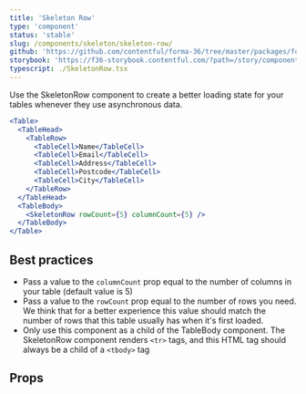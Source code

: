 ```yaml
---
title: 'Skeleton Row'
type: 'component'
status: 'stable'
slug: /components/skeleton/skeleton-row/
github: 'https://github.com/contentful/forma-36/tree/master/packages/forma-36-react-components/src/components/Skeleton/SkeletonRow'
storybook: 'https://f36-storybook.contentful.com/?path=/story/components-skeleton-skeletonrow--default'
typescript: ./SkeletonRow.tsx
---
```


Use the SkeletonRow component to create a better loading state for your tables whenever they use asynchronous data.

```jsx
<Table>
  <TableHead>
    <TableRow>
      <TableCell>Name</TableCell>
      <TableCell>Email</TableCell>
      <TableCell>Address</TableCell>
      <TableCell>Postcode</TableCell>
      <TableCell>City</TableCell>
    </TableRow>
  </TableHead>
  <TableBody>
    <SkeletonRow rowCount={5} columnCount={5} />
  </TableBody>
</Table>
```

## Best practices <a name="best-practices" />

- Pass a value to the `columnCount` prop equal to the number of columns in your table (default value is 5)
- Pass a value to the `rowCount` prop equal to the number of rows you need. We think that for a better experience this value should match the number of rows that this table usually has when it's first loaded.
- Only use this component as a child of the TableBody component. The SkeletonRow component renders `<tr>` tags, and this HTML tag should always be a child of a `<tbody>` tag

## Props

<Props of="SkeletonRow" />
